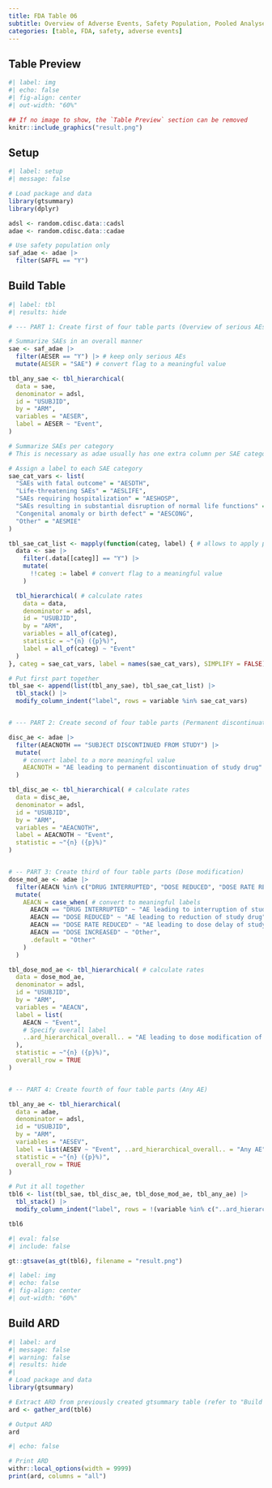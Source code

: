 ```yaml
---
title: FDA Table 06
subtitle: Overview of Adverse Events, Safety Population, Pooled Analyses
categories: [table, FDA, safety, adverse events] 
---
```


::: panel-tabset
## Table Preview

```r
#| label: img
#| echo: false
#| fig-align: center
#| out-width: "60%"

## If no image to show, the `Table Preview` section can be removed
knitr::include_graphics("result.png")
```

## Setup

```r
#| label: setup
#| message: false

# Load package and data
library(gtsummary)
library(dplyr)

adsl <- random.cdisc.data::cadsl
adae <- random.cdisc.data::cadae

# Use safety population only
saf_adae <- adae |>
  filter(SAFFL == "Y")
```



## Build Table

```r
#| label: tbl
#| results: hide

# --- PART 1: Create first of four table parts (Overview of serious AEs)

# Summarize SAEs in an overall manner
sae <- saf_adae |>
  filter(AESER == "Y") |> # keep only serious AEs
  mutate(AESER = "SAE") # convert flag to a meaningful value

tbl_any_sae <- tbl_hierarchical(
  data = sae,
  denominator = adsl,
  id = "USUBJID",
  by = "ARM",
  variables = "AESER",
  label = AESER ~ "Event",
)

# Summarize SAEs per category
# This is necessary as adae usually has one extra column per SAE category

# Assign a label to each SAE category
sae_cat_vars <- list(
  "SAEs with fatal outcome" = "AESDTH",
  "Life-threatening SAEs" = "AESLIFE",
  "SAEs requiring hospitalization" = "AESHOSP",
  "SAEs resulting in substantial disruption of normal life functions" = "AESDISAB",
  "Congenital anomaly or birth defect" = "AESCONG",
  "Other" = "AESMIE"
)

tbl_sae_cat_list <- mapply(function(categ, label) { # allows to apply per category
  data <- sae |>
    filter(.data[[categ]] == "Y") |>
    mutate(
      !!categ := label # convert flag to a meaningful value
    )

  tbl_hierarchical( # calculate rates
    data = data,
    denominator = adsl,
    id = "USUBJID",
    by = "ARM",
    variables = all_of(categ),
    statistic = ~"{n} ({p}%)",
    label = all_of(categ) ~ "Event"
  )
}, categ = sae_cat_vars, label = names(sae_cat_vars), SIMPLIFY = FALSE)

# Put first part together
tbl_sae <- append(list(tbl_any_sae), tbl_sae_cat_list) |>
  tbl_stack() |>
  modify_column_indent("label", rows = variable %in% sae_cat_vars)


# --- PART 2: Create second of four table parts (Permanent discontinuation)

disc_ae <- adae |>
  filter(AEACNOTH == "SUBJECT DISCONTINUED FROM STUDY") |>
  mutate(
    # convert label to a more meaningful value
    AEACNOTH = "AE leading to permanent discontinuation of study drug"
  )

tbl_disc_ae <- tbl_hierarchical( # calculate rates
  data = disc_ae,
  denominator = adsl,
  id = "USUBJID",
  by = "ARM",
  variables = "AEACNOTH",
  label = AEACNOTH ~ "Event",
  statistic = ~"{n} ({p}%)"
)


# -- PART 3: Create third of four table parts (Dose modification)
dose_mod_ae <- adae |>
  filter(AEACN %in% c("DRUG INTERRUPTED", "DOSE REDUCED", "DOSE RATE REDUCED", "DOSE INCREASED")) |>
  mutate(
    AEACN = case_when( # convert to meaningful labels
      AEACN == "DRUG INTERRUPTED" ~ "AE leading to interruption of study drug",
      AEACN == "DOSE REDUCED" ~ "AE leading to reduction of study drug",
      AEACN == "DOSE RATE REDUCED" ~ "AE leading to dose delay of study drug",
      AEACN == "DOSE INCREASED" ~ "Other",
      .default = "Other"
    )
  )

tbl_dose_mod_ae <- tbl_hierarchical( # calculate rates
  data = dose_mod_ae,
  denominator = adsl,
  id = "USUBJID",
  by = "ARM",
  variables = "AEACN",
  label = list(
    AEACN ~ "Event",
    # Specify overall label
    ..ard_hierarchical_overall.. = "AE leading to dose modification of study drug"
  ),
  statistic = ~"{n} ({p}%)",
  overall_row = TRUE
)


# -- PART 4: Create fourth of four table parts (Any AE)

tbl_any_ae <- tbl_hierarchical(
  data = adae,
  denominator = adsl,
  id = "USUBJID",
  by = "ARM",
  variables = "AESEV",
  label = list(AESEV ~ "Event", ..ard_hierarchical_overall.. = "Any AE"),
  statistic = ~"{n} ({p}%)",
  overall_row = TRUE
)

# Put it all together
tbl6 <- list(tbl_sae, tbl_disc_ae, tbl_dose_mod_ae, tbl_any_ae) |>
  tbl_stack() |>
  modify_column_indent("label", rows = !(variable %in% c("..ard_hierarchical_overall..", "AESER", "AEACNOTH")))

tbl6
```

```r
#| eval: false
#| include: false

gt::gtsave(as_gt(tbl6), filename = "result.png")
```

```r
#| label: img
#| echo: false
#| fig-align: center
#| out-width: "60%"
```

## Build ARD

```r
#| label: ard
#| message: false
#| warning: false
#| results: hide
#|
# Load package and data
library(gtsummary)

# Extract ARD from previously created gtsummary table (refer to "Build Table")
ard <- gather_ard(tbl6)

# Output ARD
ard
```

```r
#| echo: false

# Print ARD
withr::local_options(width = 9999)
print(ard, columns = "all")
```
:::
